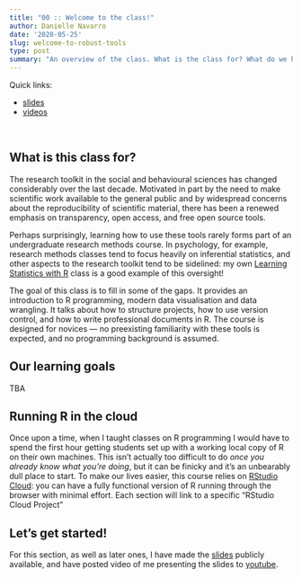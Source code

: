 ```yaml
---
title: "00 :: Welcome to the class!"
author: Danielle Navarro
date: '2020-05-25'
slug: welcome-to-robust-tools
type: post
summary: "An overview of the class. What is the class for? What do we hope to learn? What do you need to do to get started?"
---
```


<i class="fa fa-link"></i> Quick links:

- [slides](welcome)
- [videos](https://youtu.be/t6IIJEoqPyk)

<br>

## What is this class for?

The research toolkit in the social and behavioural sciences has changed considerably over the last decade. Motivated in part by the need to make scientific work available to the general public and by widespread concerns about the reproducibility of scientific material, there has been a renewed emphasis on transparency, open access, and free open source tools.  

Perhaps surprisingly, learning how to use these tools rarely forms part of an undergraduate research methods course. In psychology, for example, research methods classes tend to focus heavily on inferential statistics, and other aspects to the research toolkit tend to be sidelined: my own [Learning Statistics with R](https://learningstatisticswithr.com) class is a good example of this oversight! 

The goal of this class is to fill in some of the gaps. It provides an introduction to R programming, modern data visualisation and data wrangling. It talks about how to structure projects, how to use version control, and how to write professional documents in R. The course is designed for novices --- no preexisting familiarity with these tools is expected, and no programming background is assumed.

## Our learning goals

TBA

## Running R in the cloud

Once upon a time, when I taught classes on R programming I would have to spend the first hour getting students set up with a working local copy of R on their own machines. This isn't actually too difficult to do *once you already know what you're doing*, but it can be finicky and it's an unbearably dull place to start. To make our lives easier, this course relies on [RStudio Cloud](https://rstudio.cloud): you can have a fully functional version of R running through the browser with minimal effort. Each section will link to a specific "RStudio Cloud Project"


## Let's get started!

For this section, as well as later ones, I have made the [slides](welcome) publicly available, and have posted video of me presenting the slides to [youtube](https://youtu.be/t6IIJEoqPyk). 


